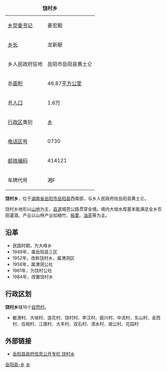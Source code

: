 {| border="1" cellpadding="4" cellspacing="0" align="right" width="280" style="margin: 0 0 1em 1em; background: #ffffff; border: 1px #aaaaaa solid; border-collapse: collapse; font-size: 90%;"
|-----
|+'''饶村乡'''
|-----
|[[乡党委书记|乡党委书记]]|| 姜宏毅
|-----
|[[乡长|乡长]]|| 龙新献
|-----
| 乡人民政府驻地 || 岳阳市岳阳县黄土仑
|-----
| 总[[面积|面积]]
| 46.87[[平方公里|平方公里]]              
|-----
| 总[[人口|人口]]
| 1.6万
|-----
| [[中国行政区|行政区]]类别 || [[乡|乡]]
|-----
| [[电话区号|电话区号]]
| 0730
|-----
|[[邮政编码|邮政编码]] || 414121
|-----
|车牌代号|| 湘F
|}

'''饶村乡'''，位于[[湖南省|湖南省]][[岳阳市|岳阳市]][[岳阳县|岳阳县]]西南部，与乡人民政府驻岳阳县黄土仑。

饶村乡地形以[[山地|山地]]为主，[[县道|县道]]城芭公路贯穿全境。境内大坳水库基本能满足全乡农田灌溉。产业以山林产业如楠竹、[[板栗|板栗]]、[[油茶|油茶]]等为主。

==沿革==
*民国时期，为大峰乡
*1949年，属岳阳县三区
*1952年，改称饶村乡，属渭洞区
*1958年，属渭洞公社
*1961年，为饶村公社
*1984年，改置饶村乡

==行政区划==
'''饶村乡'''辖16个[[自然村|自然村]]。
*敏港村、大坳村、连花村、饶村村、李汉村、振兴村、中流村、东山村、金西村、伍相村、江南村、大丰村、双石村、清水村、居公村、花园村

==外部链接==
*[https://web.archive.org/web/20160304122734/http://www.yyx.gov.cn/xzsm_Show.asp?menuitem=%E6%94%BF%E5%8A%A1%E5%85%AC%E5%BC%80&ArticleID=1101 岳阳县政府信息公开专栏 饶村乡]

{{湖南小作品}}
{{岳阳县行政区划}}

[[Category:岳阳乡镇|岳阳县-乡]]
[[Category:岳阳县行政区划|乡]]